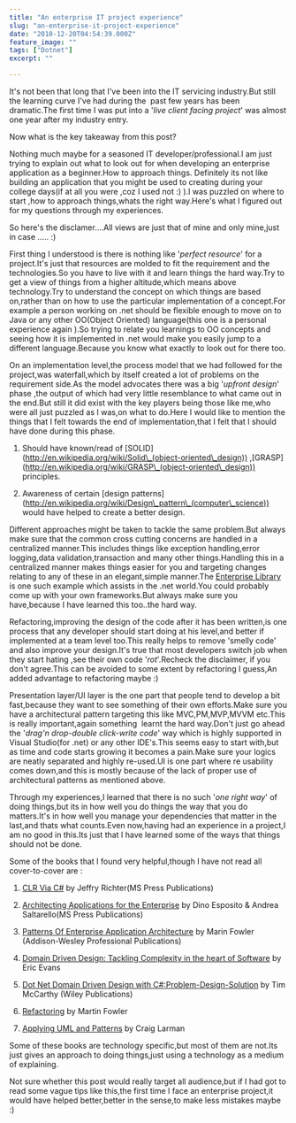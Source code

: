 ```yaml
---
title: "An enterprise IT project experience"
slug: "an-enterprise-it-project-experience"
date: "2010-12-20T04:54:39.000Z"
feature_image: ""
tags: ["Dotnet"]
excerpt: ""

---
```


It's not been that long that I've been into the IT servicing industry.But still the learning curve I've had during the  past few years has been dramatic.The first time I was put into a '_live client facing project_' was almost one year after my industry entry.

Now what is the key takeaway from this post?

Nothing much maybe for a seasoned IT developer/professional.I am just trying to explain out what to look out for when developing an enterprise application as a beginner.How to approach things. Definitely its not like building an application that you might be used to creating during your college days(if at all you were ,coz I used not :) ).I was puzzled on where to start ,how to approach things,whats the right way.Here's what I figured out for my questions through my experiences.

So here's the disclamer....All views are just that of mine and only mine,just in case ..... :)

First thing I understood is there is nothing like '_perfect resource_' for a project.It's just that resources are molded to fit the requirement and the technologies.So you have to live with it and learn things the hard way.Try to get a view of things from a higher altitude,which means above technology.Try to understand the concept on which things are based on,rather than on how to use the particular implementation of a concept.For example a person working on .net should be flexible enough to move on to Java or any other OO(Object Oriented) language(this one is a personal experience again ).So trying to relate you learnings to OO concepts and seeing how it is implemented in .net would make you easily jump to a different language.Because you know what exactly to look out for there too.

On an implementation level,the process model that we had followed for the project,was waterfall,which by itself created a lot of problems on the requirement side.As the model advocates there was a big '_upfront design_' phase ,the output of which had very little resemblance to what came out in the end.But still it did exist with the key players being those like me,who were all just puzzled as I was,on what to do.Here I would like to mention the things that I felt towards the end of implementation,that I felt that I should have done during this phase.

1.  Should have known/read of \[SOLID\](http://en.wikipedia.org/wiki/Solid\_(object-oriented\_design)) ,\[GRASP\](http://en.wikipedia.org/wiki/GRASP\_(object-oriented\_design)) principles.

1.  Awareness of certain \[design patterns\](http://en.wikipedia.org/wiki/Design\_pattern\_(computer\_science)) would have helped to create a better design.

Different approaches might be taken to tackle the same problem.But always make sure that the common cross cutting concerns are handled in a centralized manner.This includes things like exception handling,error logging,data validation,transaction and many other things.Handling this in a centralized manner makes things easier for you and targeting changes relating to any of these in an elegant,simple manner.The [Enterprise Library](http://msdn.microsoft.com/library/cc467894.aspx) is one such example which assists in the .net world.You could probably come up with your own frameworks.But always make sure you have,because I have learned this too..the hard way.

Refactoring,improving the design of the code after it has been written,is one process that any developer should start doing at his level,and better if implemented at a team level too.This really helps to remove 'smelly code' and also improve your design.It's true that most developers switch job when they start hating ,see their own code '_rot_'.Recheck the disclaimer, if you don't agree.This can be avoided to some extent by refactoring I guess,An added advantage to refactoring maybe :)

Presentation layer/UI layer is the one part that people tend to develop a bit fast,because they want to see something of their own efforts.Make sure you have a architectural pattern targeting this like MVC,PM,MVP,MVVM etc.This is really important,again something  learnt the hard way.Don't just go ahead the '_drag'n drop-double click-write code_' way which is highly supported in Visual Studio(for .net) or any other IDE's.This seems easy to start with,but as time and code starts growing it becomes a pain.Make sure your logics are neatly separated and highly re-used.UI is one part where re usability comes down,and this is mostly because of the lack of proper use of architectural patterns as mentioned above.

Through my experiences,I learned that there is no such '_one right way_' of doing things,but its in how well you do things the way that you do matters.It's in how well you manage your dependencies that matter in the last,and thats what counts.Even now,having had an experience in a project,I am no good in this.Its just that I have learned some of the ways that things should not be done.

Some of the books that I found very helpful,though I have not read all cover-to-cover are :

1.  [CLR Via C#](http://www.microsoft.com/learning/en/us/book.aspx?ID=6522&locale=en-us) by Jeffry Richter(MS Press Publications)

1.  [Architecting Applications for the Enterprise](http://www.microsoft.com/learning/en/us/Book.aspx?ID=12863&locale=en-us) by Dino Esposito & Andrea Saltarello(MS Press Publications)

1.  [Patterns Of Enterprise Application Architecture](http://www.informit.com/store/product.aspx?isbn=0321127420) by Marin Fowler (Addison-Wesley Professional Publications)

1.  [Domain Driven Design: Tackling Complexity in the heart of Software](http://www.amazon.com/Domain-Driven-Design-Tackling-Complexity-Software/dp/0321125215) by Eric Evans

1.  [Dot Net Domain Driven Design with C#:Problem-Design-Solution](http://as.wiley.com/WileyCDA/WileyTitle/productCd-0470147563.html) by Tim McCarthy (Wiley Publications)

1.  [Refactoring](http://www.amazon.com/Refactoring-Improving-Design-Existing-Code/dp/0201485672) by Martin Fowler

1.  [Applying UML and Patterns](http://www.amazon.com/Applying-UML-Patterns-Craig-Larman/dp/0137488807) by Craig Larman

Some of these books are technology specific,but most of them are not.Its just gives an approach to doing things,just using a technology as a medium of explaining.

Not sure whether this post would really target all audience,but if I had got to read some vague tips like this,the first time I face an enterprise project,it would have helped better,better in the sense,to make less mistakes maybe :)